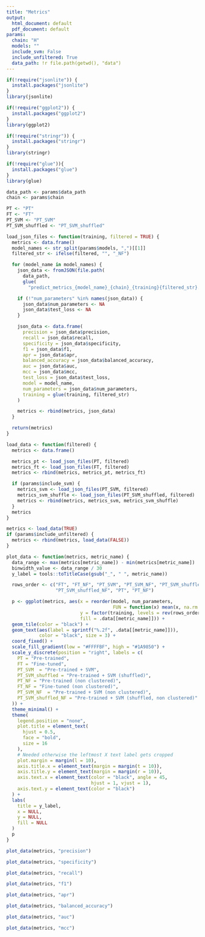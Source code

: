 ```yaml
---
title: "Metrics"
output:
  html_document: default
  pdf_document: default
params:
  chain: "H"
  models: ""
  include_svm: False
  include_unfiltered: True
  data_path: !r file.path(getwd(), "data")
---
```

```r
if(!require("jsonlite")) {
  install.packages("jsonlite")
}
library(jsonlite)

if(!require("ggplot2")) {
  install.packages("ggplot2")
}
library(ggplot2)

if(!require("stringr")) {
  install.packages("stringr")
}
library(stringr)

if(!require("glue")){
  install.packages("glue")
}
library(glue)
```

```r
data_path <- params$data_path
chain <- params$chain

PT <- "PT"
FT <- "FT"
PT_SVM <- "PT_SVM"
PT_SVM_shuffled <- "PT_SVM_shuffled"

load_json_files <- function(training, filtered = TRUE) {
  metrics <- data.frame()
  model_names <- str_split(params$models, ",")[[1]]
  filtered_str <- ifelse(filtered, "", "_NF")

  for (model_name in model_names) {
    json_data <- fromJSON(file.path(
      data_path,
      glue(
        "predict_metrics_{model_name}_{chain}_{training}{filtered_str}.json")))

    if (!"num_parameters" %in% names(json_data)) {
      json_data$num_parameters <- NA
      json_data$test_loss <- NA
    }

    json_data <- data.frame(
      precision = json_data$precision,
      recall = json_data$recall,
      specificity = json_data$specificity,
      f1 = json_data$f1,
      apr = json_data$apr,
      balanced_accuracy = json_data$balanced_accuracy,
      auc = json_data$auc,
      mcc = json_data$mcc,
      test_loss = json_data$test_loss,
      model = model_name,
      num_parameters = json_data$num_parameters,
      training = glue(training, filtered_str)
    )

    metrics <- rbind(metrics, json_data)
  }

  return(metrics)
}

load_data <- function(filtered) {
  metrics <- data.frame()

  metrics_pt <- load_json_files(PT, filtered)
  metrics_ft <- load_json_files(FT, filtered)
  metrics <- rbind(metrics, metrics_pt, metrics_ft)

  if (params$include_svm) {
    metrics_svm <- load_json_files(PT_SVM, filtered)
    metrics_svm_shuffle <- load_json_files(PT_SVM_shuffled, filtered)
    metrics <- rbind(metrics, metrics_svm, metrics_svm_shuffle)
  }
  metrics
}

metrics <- load_data(TRUE)
if (params$include_unfiltered) {
  metrics <- rbind(metrics, load_data(FALSE))
}

plot_data <- function(metrics, metric_name) {
  data_range <- max(metrics[metric_name]) - min(metrics[metric_name])
  binwidth_value <- data_range / 30
  y_label = tools::toTitleCase(gsub("_", " ", metric_name))

  rows_order <- c("FT", "FT_NF", "PT_SVM", "PT_SVM_NF", "PT_SVM_shuffled",
                  "PT_SVM_shuffled_NF", "PT", "PT_NF")

  p <- ggplot(metrics, aes(x = reorder(model, num_parameters,
                                       FUN = function(x) mean(x, na.rm = TRUE)),
                           y = factor(training, levels = rev(rows_order)),
                           fill = .data[[metric_name]])) +
  geom_tile(color = "black") +
  geom_text(aes(label = sprintf("%.2f", .data[[metric_name]])),
            color = "black", size = 3) +
  coord_fixed() +
  scale_fill_gradient(low = "#FFFFBF", high = "#1A9850") +
  scale_y_discrete(position = "right", labels = c(
    PT = "Pre-trained",
    FT = "Fine-tuned",
    PT_SVM  = "Pre-trained + SVM",
    PT_SVM_shuffled = "Pre-trained + SVM (shuffled)",
    PT_NF = "Pre-trained (non clustered)",
    FT_NF = "Fine-tuned (non clustered)",
    PT_SVM_NF  = "Pre-trained + SVM (non clustered)",
    PT_SVM_shuffled_NF = "Pre-trained + SVM (shuffled, non clustered)"
  )) +
  theme_minimal() +
  theme(
    legend.position = "none",
    plot.title = element_text(
      hjust = 0.5,
      face = "bold",
      size = 16
    ),
    # Needed otherwise the leftmost X text label gets cropped
    plot.margin = margin(l = 10),
    axis.title.x = element_text(margin = margin(t = 10)),
    axis.title.y = element_text(margin = margin(r = 10)),
    axis.text.x = element_text(color = "black", angle = 45,
                               hjust = 1, vjust = 1),
    axis.text.y = element_text(color = "black")
  ) +
  labs(
    title = y_label,
    x = NULL,
    y = NULL,
    fill = NULL
  )
  p
}
```

```r
plot_data(metrics, "precision")
```

```r
plot_data(metrics, "specificity")
```

```r
plot_data(metrics, "recall")
```

```r
plot_data(metrics, "f1")
```

```r
plot_data(metrics, "apr")
```

```r
plot_data(metrics, "balanced_accuracy")
```

```r
plot_data(metrics, "auc")
```

```r
plot_data(metrics, "mcc")
```

